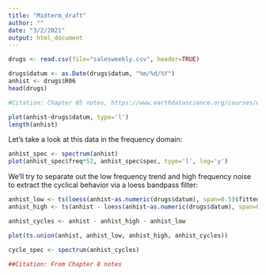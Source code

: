 ```yaml
---
title: "Midterm_draft"
author: ""
date: "3/2/2021"
output: html_document
---
```


```r
drugs <- read.csv(file="salesweekly.csv", header=TRUE)

drugs$datum <- as.Date(drugs$datum, "%m/%d/%Y")
anhist <- drugs$R06
head(drugs)

#Citation: Chapter 05 notes, https://www.earthdatascience.org/courses/earth-analytics/time-series-data/date-class-in-r/

plot(anhist~drugs$datum, type='l')
length(anhist)
```

Let's take a look at this data in the frequency domain:
```r
anhist_spec <- spectrum(anhist)
plot(anhist_spec$freq*52, anhist_spec$spec, type='l', log='y')
```

We'll try to separate out the low frequency trend and high frequency noise to extract the cyclical behavior via a loess bandpass filter:

```r
anhist_low <- ts(loess(anhist~as.numeric(drugs$datum), span=0.5)$fitted, start=2014, frequency=52)
anhist_high <- ts(anhist - loess(anhist~as.numeric(drugs$datum), span=0.1)$fitted, start=2014, frequency=52)

anhist_cycles <- anhist - anhist_high - anhist_low

plot(ts.union(anhist, anhist_low, anhist_high, anhist_cycles))

cycle_spec <- spectrum(anhist_cycles)

##Citation: From Chapter 8 notes
```
